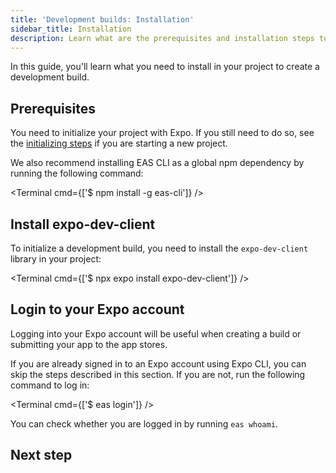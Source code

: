 ```yaml
---
title: 'Development builds: Installation'
sidebar_title: Installation
description: Learn what are the prerequisites and installation steps to create a development build.
---
```



In this guide, you'll learn what you need to install in your project to create a development build.

## Prerequisites

You need to initialize your project with Expo. If you still need to do so, see the [initializing steps](/get-started/create-a-new-app/#initializing-the-project) if you are starting a new project.

We also recommend installing EAS CLI as a global npm dependency by running the following command:

<Terminal cmd={['$ npm install -g eas-cli']} />

<Step label="1">

## Install expo-dev-client

To initialize a development build, you need to install the `expo-dev-client` library in your project:

<Terminal cmd={['$ npx expo install expo-dev-client']} />

</Step>

<Step label="2">

## Login to your Expo account

Logging into your Expo account will be useful when creating a build or submitting your app to the app stores.

If you are already signed in to an Expo account using Expo CLI, you can skip the steps described in this section. If you are not, run the following command to log in:

<Terminal cmd={['$ eas login']} />

You can check whether you are logged in by running `eas whoami`.

</Step>

## Next step

<BoxLink
  title="Create development builds"
  description="Learn about how you can create a development build."
  href="/home/develop/development-builds/create-a-build"
/>
